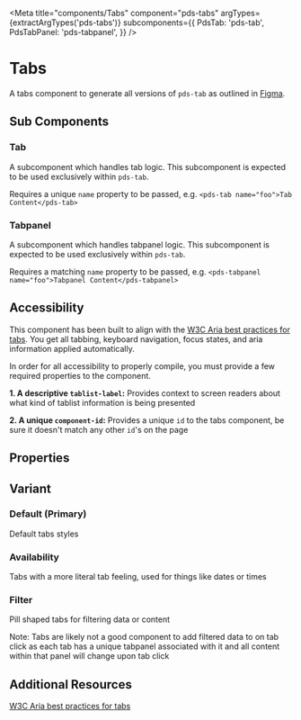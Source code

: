 


<Meta
  title="components/Tabs"
  component="pds-tabs"
  argTypes={extractArgTypes('pds-tabs')}
  subcomponents={{
    PdsTab: 'pds-tab',
    PdsTabPanel: 'pds-tabpanel',
  }}
/>

# Tabs

A tabs component to generate all versions of `pds-tab` as outlined in [Figma](https://www.figma.com/file/sMbtLUHSt2vfKgKjyQ3052/%F0%9F%A7%A9-Sage-components?node-id=488%3A43471&t=5FtThY98rugq7hGi-1).

## Sub Components

### Tab

A subcomponent which handles tab logic. This subcomponent is expected to be used exclusively within `pds-tab`.

Requires a unique `name` property to be passed, e.g. `<pds-tab name="foo">Tab Content</pds-tab>`

### Tabpanel

A subcomponent which handles tabpanel logic. This subcomponent is expected to be used exclusively within `pds-tab`.

Requires a matching `name` property to be passed, e.g. `<pds-tabpanel name="foo">Tabpanel Content</pds-tabpanel>`

## Accessibility

This component has been built to align with the [W3C Aria best practices for tabs](https://www.w3.org/WAI/ARIA/apg/patterns/tabs/). You get all tabbing, keyboard navigation, focus states, and aria information applied automatically.

In order for all accessibility to properly compile, you must provide a few required properties to the component.

**1. A descriptive `tablist-label`:** Provides context to screen readers about what kind of tablist information is being presented

**2. A unique `component-id`:** Provides a unique `id` to the tabs component, be sure it doesn't match any other `id`'s on the page

## Properties

<ArgsTable of="pds-tabs" />

## Variant

### Default (Primary)

Default tabs styles

<Canvas>
  <Story story={stories.Primary} />
</Canvas>

### Availability

Tabs with a more literal tab feeling, used for things like dates or times

<Canvas>
  <Story story={stories.Availability} />
</Canvas>

### Filter

Pill shaped tabs for filtering data or content

Note: Tabs are likely not a good component to add filtered data to on tab click as each tab has a unique tabpanel associated with it and all content within that panel will change upon tab click

<Canvas>
  <Story story={stories.Filter} />
</Canvas>

## Additional Resources

[W3C Aria best practices for tabs](https://www.w3.org/WAI/ARIA/apg/patterns/tabs/)
